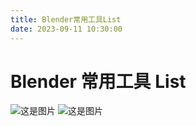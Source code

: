 ```yaml
---
title: Blender常用工具List
date: 2023-09-11 10:30:00
---
```


# Blender 常用工具 List

![这是图片](/images/3D/model02_知识点图谱01.jpg)
![这是图片](/images/3D/model02_知识点图谱02.jpg)
